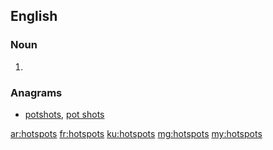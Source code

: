 ==English==

===Noun===
{{head|en}}

# {{plural of|hotspot}}

===Anagrams===
* [[potshots#English|potshots]], [[pot shots#English|pot shots]]

[[ar:hotspots]]
[[fr:hotspots]]
[[ku:hotspots]]
[[mg:hotspots]]
[[my:hotspots]]